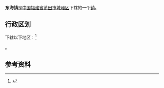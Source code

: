 {{中国乡级行政区|35/03/02/103/000
| 行政区全称 = 东海镇
| 景观照片文件名 = 
| 景观照片描述 = 
| 汉语拼音 = 
| 通用拼音 = 
| 注音符號 = 
| 其它标音类型1 = 
| 其它标音1 = 
| 其它标音类型2 = 
| 其它标音2 = 
| 其它语言类型1 = 
| 其它语言地名1 = 
| 其它语言类型2 = 
| 其它语言地名2 = 
| 上级行政区 = [[福建省|福建省]][[莆田市|莆田市]][[城厢区|城厢区]]
| 行政区类别 = [[镇|镇]]
| 总面积 = 
| 户籍人口 = 
| 户籍人口年份 = 
| 常住人口 = 
| 常住人口年份 = 
| 人口密度 = 
| 行政区划 = 
| 官方网站 = 
| 政府驻地 = 
| 邮政编码 = 
| 电话区号 = 594
| 毗邻行政区 = 
| 位置图文件名 = 
| 位置图描述 = 
}}
'''东海镇'''是[[中华人民共和国|中国]][[福建省|福建省]][[莆田市|莆田市]][[城厢区|城厢区]]下辖的一个[[镇|镇]]。

== 行政区划 ==
{{PAGENAMEBASE}}下辖以下地区：<ref>{{PRC admin/ref sgc|35/03/02/103}}</ref>

{{PRC admin/children|35/03/02/103/000}}。

== 参考资料 ==
{{reflist}}

{{PRC admin/navcat|35/03/02/103/000}}